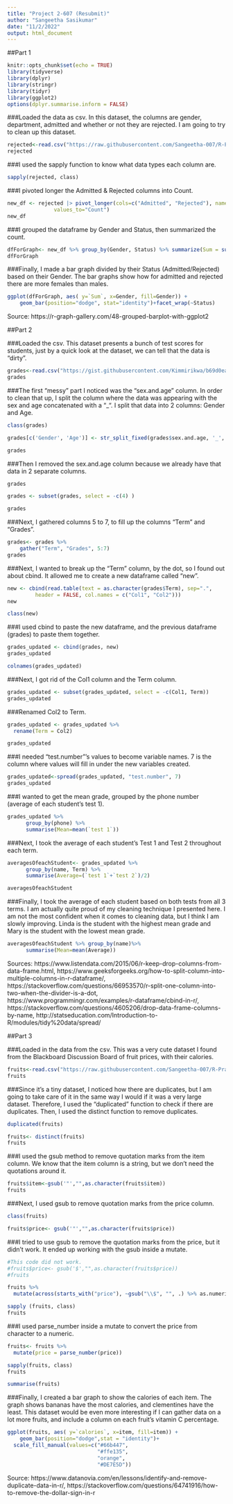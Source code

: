 ```yaml
---
title: "Project 2-607 (Resubmit)"
author: "Sangeetha Sasikumar"
date: "11/2/2022"
output: html_document
---
```


##Part 1
```r
knitr::opts_chunk$set(echo = TRUE)
library(tidyverse)
library(dplyr)
library(stringr)
library(tidyr)
library(ggplot2)
options(dplyr.summarise.inform = FALSE)
```

###Loaded the data as csv. 
In this dataset, the columns are gender, department, admitted and whether or not they are rejected. I am going to try to clean up this dataset. 
```r
rejected<-read.csv("https://raw.githubusercontent.com/Sangeetha-007/R-Practice/master/607/Projects/Project%202/Admitted_Rejected%20-%20Sheet1.csv")
rejected
```

###I used the sapply function to know what data types each column are. 

```r
sapply(rejected, class)
```

###I pivoted longer the Admitted & Rejected columns into Count. 
```r
new_df <- rejected |> pivot_longer(cols=c("Admitted", "Rejected"), names_to="Status",
               values_to="Count") 
new_df
```

###I grouped the dataframe by Gender and Status, then summarized the count. 
```r
dfForGraph<- new_df %>% group_by(Gender, Status) %>% summarize(Sum = sum(Count))
dfForGraph

```

###Finally, I made a bar graph divided by their Status (Admitted/Rejected) based on their Gender. The bar graphs show how for admitted and rejected there are more females than males. 
```r
ggplot(dfForGraph, aes( y=`Sum`, x=Gender, fill=Gender)) + 
    geom_bar(position="dodge", stat="identity")+facet_wrap(~Status)

```

Source: https://r-graph-gallery.com/48-grouped-barplot-with-ggplot2

##Part 2

###Loaded the csv.
This dataset presents a bunch of test scores for students, just by a quick look at the dataset, we can tell that the data is "dirty". 
```r
grades<-read.csv("https://gist.githubusercontent.com/Kimmirikwa/b69d0ea134820ea52f8481991ffae93e/raw/4db7b1698035ee29885d10e1a59bd902716ae168/student_results.csv")
grades
```


###The first "messy" part I noticed was the "sex.and.age" column. In order to clean that up, I split the column where the data was appearing with the sex and age concatenated with a "_". I split that data into 2 columns: Gender and Age. 
```r
class(grades)

grades[c('Gender', 'Age')] <- str_split_fixed(grades$sex.and.age, '_', 2)

grades 
```
###Then I removed the sex.and.age column because we already have that data in 2 separate columns. 
```r
grades

grades <- subset(grades, select = -c(4) )

grades
```
###Next, I gathered columns 5 to 7, to fill up the columns "Term" and "Grades". 
```r
grades<- grades %>%
    gather("Term", "Grades", 5:7)
grades

```
###Next, I wanted to break up the "Term" column, by the dot, so I found out about cbind. It allowed me to create a new dataframe called "new". 
```r
new <- cbind(read.table(text = as.character(grades$Term), sep=".", 
         header = FALSE, col.names = c("Col1", "Col2")))
new

class(new)
```
###I used cbind to paste the new dataframe, and the previous dataframe (grades) to paste them together. 
```r
grades_updated <- cbind(grades, new)
grades_updated

colnames(grades_updated)
```
###Next, I got rid of the Col1 column and the Term column. 
```r
grades_updated <- subset(grades_updated, select = -c(Col1, Term))
grades_updated
```
###Renamed Col2 to Term. 
```r
grades_updated <- grades_updated %>%
  rename(Term = Col2)

grades_updated
```
###I needed "test.number"'s values to become variable names. 7 is the column where values will fill in under the new variables created. 
```r
grades_updated<-spread(grades_updated, "test.number", 7)
grades_updated
```
###I wanted to get the mean grade, grouped by the phone number (average of each student's test 1).
```r
grades_updated %>% 
      group_by(phone) %>% 
      summarise(Mean=mean(`test 1`))

```
###Next, I took the average of each student's Test 1 and Test 2 throughout each term. 
```r
averagesOfeachStudent<- grades_updated %>% 
      group_by(name, Term) %>% 
      summarise(Average=(`test 1`+`test 2`)/2)

averagesOfeachStudent
```

###Finally, I took the average of each student based on both tests from all 3 terms. I am actually quite proud of my cleaning technique I presented here. I am not the most confident when it comes to cleaning data, but I think I am slowly improving. Linda is the student with the highest mean grade and Mary is the student with the lowest mean grade. 
```r
averagesOfeachStudent %>% group_by(name)%>% 
      summarise(Mean=mean(Average))
```
Sources: 
https://www.listendata.com/2015/06/r-keep-drop-columns-from-data-frame.html,
https://www.geeksforgeeks.org/how-to-split-column-into-multiple-columns-in-r-dataframe/, 
https://stackoverflow.com/questions/66953570/r-split-one-column-into-two-when-the-divider-is-a-dot,
https://www.programmingr.com/examples/r-dataframe/cbind-in-r/,
https://stackoverflow.com/questions/4605206/drop-data-frame-columns-by-name,
http://statseducation.com/Introduction-to-R/modules/tidy%20data/spread/

##Part 3


###Loaded in the data from the csv. This was a very cute dataset I found from the Blackboard Discussion Board of fruit prices, with their calories. 
```r
fruits<-read.csv("https://raw.githubusercontent.com/Sangeetha-007/R-Practice/master/607/Projects/Project%202/Fruit%20Prices.csv")
fruits

```

###Since it's a tiny dataset, I noticed how there are duplicates, but I am going to take care of it in the same way I would if it was a very large dataset. Therefore, I used the "duplicated" function to check if there are duplicates. Then, I used the distinct function to remove duplicates. 
```r
duplicated(fruits)

fruits<- distinct(fruits)
fruits
```


###I used the gsub method to remove quotation marks from the item column. We know that the item column is a string, but we don't need the quotations around it. 
```r
fruits$item<-gsub('"',"",as.character(fruits$item))
fruits
```

###Next, I used gsub to remove quotation marks from the price column. 
```r
class(fruits)

fruits$price<- gsub('"',"",as.character(fruits$price))

```

###I tried to use gsub to remove the quotation marks from the price, but it didn't work. It ended up working with the gsub inside a mutate. 
```r
#This code did not work. 
#fruits$price<- gsub('$',"",as.character(fruits$price))
#fruits
```
```r
fruits %>% 
  mutate(across(starts_with("price"), ~gsub("\\$", "", .) %>% as.numeric))
```
```r
sapply (fruits, class)
fruits
```

###I used parse_number inside a mutate to convert the price from character to a numeric. 
```r
fruits<- fruits %>%  
  mutate(price = parse_number(price))

sapply(fruits, class)
fruits

```
```r
summarise(fruits)
```
###Finally, I created a bar graph to show the calories of each item. The graph shows bananas have the most calories, and clementines have the least. This dataset would be even more interesting if I can gather data on a lot more fruits, and include a column on each fruit's vitamin C percentage. 
```r
ggplot(fruits, aes( y=`calories`, x=item, fill=item)) + 
    geom_bar(position="dodge",stat = "identity")+  
  scale_fill_manual(values=c("#66b447",
                             "#ffe135",
                             "orange",
                             "#DE7E5D"))
```

Source: https://www.datanovia.com/en/lessons/identify-and-remove-duplicate-data-in-r/,
https://stackoverflow.com/questions/64741916/how-to-remove-the-dollar-sign-in-r

